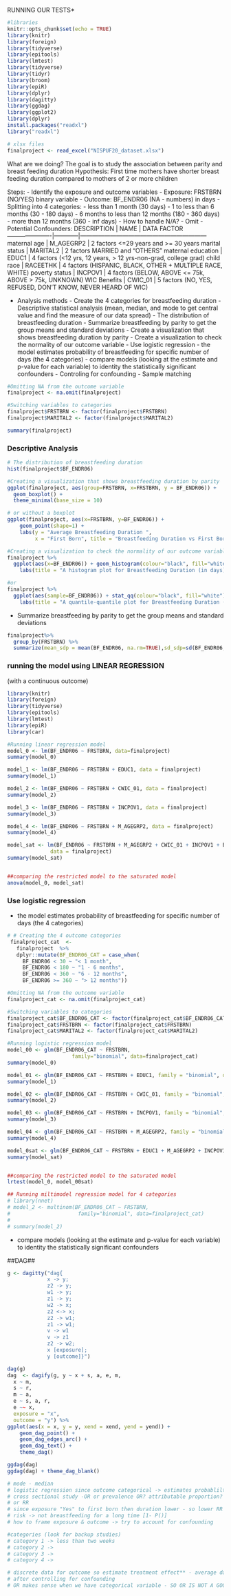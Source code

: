 
RUNNING OUR TESTS*

```r
#libraries
knitr::opts_chunk$set(echo = TRUE)
library(knitr)
library(foreign)
library(tidyverse)
library(epitools)
library(lmtest)
library(tidyverse)
library(tidyr)
library(broom)
library(epiR)
library(dplyr)
library(dagitty)
library(ggdag)
library(ggplot2)
library(dplyr)
install.packages("readxl")
library("readxl")
```

```r
# xlsx files
finalproject <- read_excel("NISPUF20_dataset.xlsx")
```

What are we doing?
The goal is to study the association between parity and breast feeding duration
Hypothesis: First time mothers have shorter breast feeding duration compared to mothers of 2 or more children

Steps:
- Identify the exposure and outcome variables
     - Exposure: FRSTBRN (NO/YES) binary variable
     - Outcome: BF_ENDR06 (NA - numbers) in days
          - Splitting into 4 categories:
               - less than 1 month (30 days)
               - 1 to less than 6 months (30 - 180 days)
               - 6 months to less than 12 months (180 - 360 days)
               - more than 12 months (360 - inf days)
          - How to handle N/A?
               - Omit
     - Potential Confounders: 
              DESCRIPTION     |  NAME      |     DATA FACTOR
        ----------------------|------------|---------------------------------------------------------------
          maternal age        | M_AGEGRP2  |  2 factors <=29 years and >= 30 years
          marital status      | MARITAL2   |  2 factors MARRIED and "OTHERS"
          maternal education  | EDUC1      |  4 factors (<12 yrs, 12 years, > 12 yrs-non-grad, college grad)
          child race          | RACEETHK   |  4 factors (HISPANIC, BLACK, OTHER + MULTIPLE RACE, WHITE)
          poverty status      | INCPOV1    |  4 factors (BELOW, ABOVE <= 75k, ABOVE > 75k, UNKNOWN)
          WIC Benefits        | CWIC_01    |  5 factors (NO, YES, REFUSED, DON'T KNOW, NEVER HEARD OF WIC)

- Analysis methods
      - Create the 4 categories for breastfeeding duration
      - Descriptive statistical analysis (mean, median, and mode to get central value and 
      find the measure of our data spread)
          - The distribution of breastfeeding duration
          - Summarize breastfeeding by parity to get the group means and standard deviations
          - Create a visualization that shows breastfeeding duration by parity
          - Create a visualization to check the normality of our outcome variable
      - Use logistic regression 
          - the model estimates probability of breastfeeding for specific number of days (the 4 categories)
          - compare models (looking at the estimate and p-value for each variable) to identity the statistically 
          significant confounders
      - Controling for confounding
      - Sample matching

```r

#Omitting NA from the outcome variable 
finalproject <- na.omit(finalproject)
```

```r
#Switching variables to categories 
finalproject$FRSTBRN <- factor(finalproject$FRSTBRN)
finalproject$MARITAL2 <- factor(finalproject$MARITAL2)
```

```r
summary(finalproject)
```

### Descriptive Analysis

```r
# The distribution of breastfeeding duration
hist(finalproject$BF_ENDR06)

#Creating a visualization that shows breastfeeding duration by parity
ggplot(finalproject, aes(group=FRSTBRN, x=FRSTBRN, y = BF_ENDR06)) + 
  geom_boxplot() +
  theme_minimal(base_size = 10) 

# or without a boxplot
ggplot(finalproject, aes(x=FRSTBRN, y=BF_ENDR06)) +
    geom_point(shape=1) +
    labs(y = "Average Breastfeeding Duration ",
         x = "First Born", title = "Breastfeeding Duration vs First Born")

#Creating a visualization to check the normality of our outcome variable (breastfeeding duration)
finalproject %>%
  ggplot(aes(x=BF_ENDR06)) + geom_histogram(colour="black", fill="white") + facet_wrap(~FRSTBRN)+
    labs(title = "A histogram plot for Breastfeeding Duration (in days) per parity")

#or
finalproject %>%
  ggplot(aes(sample=BF_ENDR06)) + stat_qq(colour="black", fill="white") + facet_wrap(~FRSTBRN)+
    labs(title = "A quantile-quantile plot for Breastfeeding Duration (in days) per parity")
```
- Summarize breastfeeding by parity to get the group means and standard deviations
```r
finalproject%>% 
  group_by(FRSTBRN) %>% 
  summarize(mean_sdp = mean(BF_ENDR06, na.rm=TRUE),sd_sdp=sd(BF_ENDR06, na.rm=TRUE))
```

### running the model using LINEAR REGRESSION 
  (with a continuous outcome)
```r
library(knitr)
library(foreign)
library(tidyverse)
library(epitools)
library(lmtest)
library(epiR)
library(car)

#Running linear regression model
model_0 <- lm(BF_ENDR06 ~ FRSTBRN, data=finalproject)
summary(model_0)

model_1 <- lm(BF_ENDR06 ~ FRSTBRN + EDUC1, data = finalproject)
summary(model_1)

model_2 <- lm(BF_ENDR06 ~ FRSTBRN + CWIC_01, data = finalproject)
summary(model_2)

model_3 <- lm(BF_ENDR06 ~ FRSTBRN + INCPOV1, data = finalproject)
summary(model_3)

model_4 <- lm(BF_ENDR06 ~ FRSTBRN + M_AGEGRP2, data = finalproject)
summary(model_4)

model_sat <- lm(BF_ENDR06 ~ FRSTBRN + M_AGEGRP2 + CWIC_01 + INCPOV1 + EDUC1, 
              data = finalproject)
summary(model_sat)


##comparing the restricted model to the saturated model
anova(model_0, model_sat)
```
### Use logistic regression 
- the model estimates probability of breastfeeding for specific number of days (the 4 categories)
```r
# # Creating the 4 outcome categories
 finalproject_cat  <-
   finalproject  %>%
   dplyr::mutate(BF_ENDR06_CAT = case_when(
     BF_ENDR06 < 30 ~ "< 1 month",
     BF_ENDR06 < 180 ~ "1 - 6 months",
     BF_ENDR06 < 360 ~ "6 - 12 months",
     BF_ENDR06 >= 360 ~ "> 12 months"))

#Omitting NA from the outcome variable 
finalproject_cat <- na.omit(finalproject_cat)

#Switching variables to categories 
finalproject_cat$BF_ENDR06_CAT <- factor(finalproject_cat$BF_ENDR06_CAT)
finalproject_cat$FRSTBRN <- factor(finalproject_cat$FRSTBRN)
finalproject_cat$MARITAL2 <- factor(finalproject_cat$MARITAL2)
```

```R
#Running logistic regression model
model_00 <- glm(BF_ENDR06_CAT ~ FRSTBRN,
                     family="binomial", data=finalproject_cat)
summary(model_0)

model_01 <- glm(BF_ENDR06_CAT ~ FRSTBRN + EDUC1, family = "binomial", data = finalproject_cat)
summary(model_1)

model_02 <- glm(BF_ENDR06_CAT ~ FRSTBRN + CWIC_01, family = "binomial", data = finalproject_cat)
summary(model_2)

model_03 <- glm(BF_ENDR06_CAT ~ FRSTBRN + INCPOV1, family = "binomial", data = finalproject_cat)
summary(model_3)

model_04 <- glm(BF_ENDR06_CAT ~ FRSTBRN + M_AGEGRP2, family = "binomial", data = finalproject_cat)
summary(model_4)

model_0sat <- glm(BF_ENDR06_CAT ~ FRSTBRN + EDUC1 + M_AGEGRP2 + INCPOV1 + CWIC_01, family = "binomial", data = finalproject_cat)
summary(model_sat)


##comparing the restricted model to the saturated model
lrtest(model_0, model_00sat)

## Running miltimodel regression model for 4 categories
# library(nnet)
# model_2 <- multinom(BF_ENDR06_CAT ~ FRSTBRN,
#                      family="binomial", data=finalproject_cat)
# 
# summary(model_2)
```
- compare models (looking at the estimate and p-value for each variable) to identity the statistically 
significant confounders

















##DAG##
```r
g <- dagitty("dag{
             x -> y;
             z2 -> y;
             w1 -> y;
             z1 -> y;
             w2 -> x;
             z2 <-> x;
             z2 -> w1;
             z1 -> w1;
             v -> w1
             v -> z1
             z2 -> w2;
             x [exposure];
             y [outcome]}")

dag(g)
dag  <- dagify(g, y ~ x + s, a, e, m,
  x ~ m,
  s ~ r,
  m ~ a,
  e ~ s, a, r,
  e ~~ x,
  exposure = "x",
  outcome = "y") %>%
ggplot(aes(x = x, y = y, xend = xend, yend = yend)) +
    geom_dag_point() +
    geom_dag_edges_arc() +
    geom_dag_text() +
    theme_dag()

ggdag(dag)
ggdag(dag) + theme_dag_blank()

```


```r
# mode - median 
# logistic regression since outcome categorical -> estimates probablilt of breastfeeding for specific number od days 
# cross sectional study -OR or prevalence OR? attributable proportion? 
# or RR
# since exposure "Yes" to first born then duration lower - so lower RR (less than 1)
# risk -> not breastfeeding for a long time [1- P()]
# how to frame exposure & outcome -> try to account for confounding 

#categories (look for backup studies)
# category 1 -> less than two weeks 
# category 2 ->
# category 3 ->
# category 4 -> 

# discrete data for outcome so estimate treatment effect** - average days of breastfeeding 
# after controlling for confounding
# OR makes sense when we have categorical variable - SO OR IS NOT A GOOD INDICATOR
```


